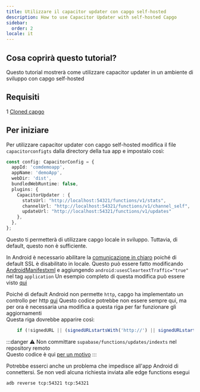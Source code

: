 ```yaml
---
title: Utilizzare il capacitor updater con capgo self-hosted
description: How to use Capacitor Updater with self-hosted Capgo
sidebar:
  order: 2
locale: it
---
```


## Cosa coprirà questo tutorial?

Questo tutorial mostrerà come utilizzare capacitor updater in un ambiente di sviluppo con capgo self-hosted

## Requisiti

1 [Cloned capgo](https://githubcom/Cap-go/capgo/)

## Per iniziare

Per utilizzare capacitor updater con capgo self-hosted modifica il file `capacitorconfigts` dalla directory della tua app e impostalo così:

```ts
const config: CapacitorConfig = {
  appId: 'comdemoapp',
  appName: 'demoApp',
  webDir: 'dist',
  bundledWebRuntime: false,
  plugins: {
    CapacitorUpdater : {
      statsUrl: "http://localhost:54321/functions/v1/stats",
      channelUrl: "http://localhost:54321/functions/v1/channel_self",
      updateUrl: "http://localhost:54321/functions/v1/updates"
    },
  },
};
```

Questo ti permetterà di utilizzare capgo locale in sviluppo. Tuttavia, di default, questo non è sufficiente.

In Android è necessario abilitare la [comunicazione in chiaro](https://developerandroidcom/topic/security/risks/cleartext/) poiché di default SSL è disabilitato in locale.
Questo può essere fatto modificando [AndroidManifestxml](https://githubcom/Cap-go/capacitor-updater/blob/main/android/src/main/AndroidManifestxml/) e aggiungendo `android:usesCleartextTraffic="true"` nel tag `application`
Un esempio completo di questa modifica può essere visto [qui](https://gistgithubcom/WcaleNieWolny/061a015acdebe35eaf3afd7030797701/)

Poiché di default Android non permette `http`, capgo ha implementato un controllo per http [qui](https://githubcom/Cap-go/capgo/blob/4cce6c0707d745faa2afbab643e636bad927c602/supabase/functions/updates/indexts/#L396)
Questo codice potrebbe non essere sempre qui, ma per ora è necessaria una modifica a questa riga per far funzionare gli aggiornamenti  
Questa riga dovrebbe apparire così:
```ts
    if (!signedURL || (signedURLstartsWith('http://') || signedURLstartsWith('https://'))) {
```

:::danger
⚠️ Non committare `supabase/functions/updates/indexts` nel repository remoto\
Questo codice è qui [per un motivo](https://githubcom/Cap-go/capacitor-updater/issues/37/#issuecomment-1684916354)
:::

Potrebbe esserci anche un problema che impedisce all'app Android di connettersi. Se non vedi alcuna richiesta inviata alle edge functions esegui
```bash
adb reverse tcp:54321 tcp:54321
```